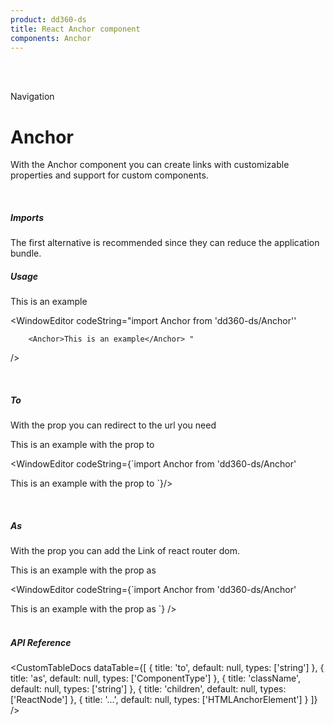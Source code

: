 ```yaml
---
product: dd360-ds
title: React Anchor component
components: Anchor
---
```


<br />
<br />

<Label>Navigation</Label>

# <span name="floating-nav">Anchor</span>

With the Anchor component you can create links with customizable properties and support for custom components.

<br />

##### <span name="floating-nav">Imports</span>

The first alternative is recommended since they can reduce the application bundle.

<WindowEditor codeString="import Anchor from 'dd360-ds/Anchor'" />
<WindowEditor codeString="import { Anchor } from 'dd360-ds'" />

##### <span name="floating-nav">Usage</span>

<ContainerComponentDoc className="flex items-center">
    <Anchor to="/docs/navigation/anchor">This is an example</Anchor>
</ContainerComponentDoc>

<WindowEditor
    codeString="import Anchor from 'dd360-ds/Anchor''

        <Anchor>This is an example</Anchor> "

/>

<br />

##### <span name="floating-nav">To</span>

With the prop <Tag text='to' /> you can redirect to the url you need

<ContainerComponentDoc className="flex items-center">
    <Anchor to="/docs/navigation/anchor">This is an example with the prop to</Anchor>
</ContainerComponentDoc>

<WindowEditor
    codeString={`import Anchor from 'dd360-ds/Anchor'

<Anchor to="/docs/navigation/anchor">This is an example with the prop to</Anchor>
`}/>

<br />

##### <span name="floating-nav">As</span>

With the prop <Tag text='as' /> you can add the Link of react router dom.

<ContainerComponentDoc className="flex items-center">
    <Anchor to="/docs/navigation/anchor">This is an example with the prop as</Anchor>
</ContainerComponentDoc>

<WindowEditor
    codeString={`import Anchor from 'dd360-ds/Anchor'
    
<Anchor as={Link} to="/docs/navigation/anchor">
    This is an example with the prop as
</Anchor>
`}
/>

<br />
<br />

##### <span name="floating-nav">API Reference</span>

<CustomTableDocs
    dataTable={[
        { title: 'to', default: null, types: ['string'] },
        { title: 'as', default: null, types: ['ComponentType<any>'] },
        { title: 'className', default: null, types: ['string'] },
        { title: 'children', default: null, types: ['ReactNode'] },
        { title: '...', default: null, types: ['HTMLAnchorElement'] }
    ]}
/>

<BackAndForwardController />